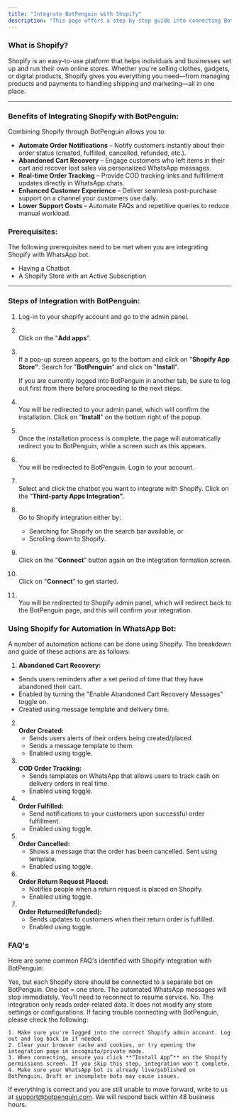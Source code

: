 ```yaml
---
title: "Integrate BotPenguin with Shopify"
description: "This page offers a step by step guide into connecting BotPenguin with Shopify"
---
```


### **What is Shopify?**

Shopify is an easy-to-use platform that helps individuals and businesses set up and run their own online stores. Whether you're selling clothes, gadgets, or digital products, Shopify gives you everything you need—from managing products and payments to handling shipping and marketing—all in one place.

---

### **Benefits of Integrating Shopify with BotPenguin:**

Combining Shopify through BotPenguin allows you to:

- **Automate Order Notifications** – Notify customers instantly about their order status (created, fulfilled, cancelled, refunded, etc.).
- **Abandoned Cart Recovery** – Engage customers who left items in their cart and recover lost sales via personalized WhatsApp messages.
- **Real-time Order Tracking** – Provide COD tracking links and fulfillment updates directly in WhatsApp chats.
- **Enhanced Customer Experience** – Deliver seamless post-purchase support on a channel your customers use daily.
- **Lower Support Costs** – Automate FAQs and repetitive queries to reduce manual workload.

### **Prerequisites:**

The following prerequisites need to be met when you are integrating Shopify with WhatsApp bot.

- Having a Chatbot
- A Shopify Store with an Active Subscription

---

### **Steps of Integration with BotPenguin:**

 1. Log-in to your shopify account and go to the admin panel.
 2. \
    Click on the "**Add apps**".
 3. \
    If a pop-up screen appears, go to the bottom and click on "**Shopify App Store"**. Search for "**BotPenguin**" and click on "**Install**".

    <Info>
      If you are currently logged into BotPenguin in another tab, be sure to log out first from there before proceeding to the next steps.
    </Info>
 4. \
    You will be redirected to your admin panel, which will confirm the installation. Click on "**Install**" on the bottom right of the popup.
 5. \
    Once the installation process is complete, the page will automatically redirect you to BotPenguin, while a screen such as this appears.
 6. \
    You will be redirected to BotPenguin. Login to your account.
 7. \
    Select and click the chatbot you want to integrate with Shopify. Click on the “**Third-party Apps Integration”.**
 8. \
    Go to Shopify integration either by:
    - Searching for Shopify on the search bar available, or
    - Scrolling down to Shopify.
 9. \
    Click on the "**Connect**" button again on the integration formation screen.
10. \
    Click on "**Connect**" to get started.
11. \
    You will be redirected to Shopify admin panel, which will redirect back to the BotPenguin page, and this will confirm your integration.

### **Using Shopify for Automation in WhatsApp Bot:**

A number of automation actions can be done using Shopify. The breakdown and guide of these actions are as follows:

1. **Abandoned Cart Recovery:**

- Sends users reminders after a set period of time that they have abandoned their cart.
- Enabled by turning the "Enable Abandoned Cart Recovery Messages" toggle on.
- Created using message template and delivery time.

2. **\
   Order Created:**
   - Sends users alerts of their orders being created/placed.
   - Sends a message template to them.
   - Enabled using toggle.
3. **\
   COD Order Tracking:**
   - Sends templates on WhatsApp that allows users to track cash on delivery orders in real time.
   - Enabled using toggle.
4. **\
   Order Fulfilled:**
   - Send notifications to your customers upon successful order fulfillment.
   - Enabled using toggle.
5. **\
   Order Cancelled:**
   - Shows a message that the order has been cancelled. Sent using template.
   - Enabled using toggle.
6. **\
   Order Return Request Placed:**
   - Notifies people when a return request is placed on Shopify.
   - Enabled using toggle.
7. **\
   Order Returned(Refunded):**
   - Sends updates to customers when their return order is fulfilled.
   - Enabled using toggle.

### **FAQ's**

Here are some common FAQ's identified with Shopify integration with BotPenguin:

<AccordionGroup>
  <Accordion title="Can I use this integration if I have multiple Shopify stores?">
    Yes, but each Shopify store should be connected to a separate bot on BotPenguin. One bot = one store.
  </Accordion>
  <Accordion title="What happens if I disconnect Shopify from the chatbot?">
    The automated WhatsApp messages will stop immediately. You’ll need to reconnect to resume service.
  </Accordion>
  <Accordion title="Will this integration affect my Shopify settings?">
    No. The integration only reads order-related data. It does not modify any store settings or configurations.
  </Accordion>
  <Accordion title="My bot is not connecting with Shopify. What to do?">
    If facing trouble connecting with BotPenguin, please check the following:

    1. Make sure you're logged into the correct Shopify admin account. Log out and log back in if needed.
    2. Clear your browser cache and cookies, or try opening the integration page in incognito/private mode.
    3. When connecting, ensure you click **“Install App”** on the Shopify permissions screen. If you skip this step, integration won't complete.
    4. Make sure your WhatsApp bot is already live/published on BotPenguin. Draft or incomplete bots may cause issues.
  </Accordion>
</AccordionGroup>

If everything is correct and you are still unable to move forward, write to us at [support@botpenguin.com](mailto:support@botpenguin.com). We will respond back within 48 business hours.